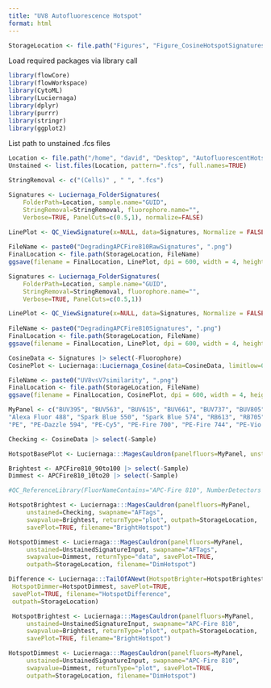 ```yaml
---
title: "UV8 Autofluorescence Hotspot"
format: html
---
```


```r
StorageLocation <- file.path("Figures", "Figure_CosineHotspotSignatures")
```

Load required packages via library call 

```r
library(flowCore)
library(flowWorkspace)
library(CytoML)
library(Luciernaga)
library(dplyr)
library(purrr)
library(stringr)
library(ggplot2)
```

List path to unstained .fcs files

```r
Location <- file.path("/home", "david", "Desktop", "AutofluorescentHotspot")
Unstained <- list.files(Location, pattern=".fcs", full.names=TRUE)

StringRemoval <- c("(Cells)" , " ", ".fcs")

Signatures <- Luciernaga_FolderSignatures(
    FolderPath=Location, sample.name="GUID",
    StringRemoval=StringRemoval, fluorophore.name="",
    Verbose=TRUE, PanelCuts=c(0.5,1), normalize=FALSE)

LinePlot <- QC_ViewSignature(x=NULL, data=Signatures, Normalize = FALSE, columnname="Sample", legend=FALSE)
 
FileName <- paste0("DegradingAPCFire810RawSignatures", ".png")
FinalLocation <- file.path(StorageLocation, FileName)
ggsave(filename = FinalLocation, LinePlot, dpi = 600, width = 4, height = 3)

Signatures <- Luciernaga_FolderSignatures(
    FolderPath=Location, sample.name="GUID",
    StringRemoval=StringRemoval, fluorophore.name="",
    Verbose=TRUE, PanelCuts=c(0.5,1))

LinePlot <- QC_ViewSignature(x=NULL, data=Signatures, Normalize = FALSE, columnname="Sample", legend=FALSE)
 
FileName <- paste0("DegradingAPCFire810Signatures", ".png")
FinalLocation <- file.path(StorageLocation, FileName)
ggsave(filename = FinalLocation, LinePlot, dpi = 600, width = 4, height = 3)
````

```r
CosineData <- Signatures |> select(-Fluorophore)
CosinePlot <- Luciernaga::Luciernaga_Cosine(data=CosineData, limitlow=0.9, legend=TRUE)

FileName <- paste0("UV8vsV7similarity", ".png")
FinalLocation <- file.path(StorageLocation, FileName)
ggsave(filename = FinalLocation, CosinePlot, dpi = 600, width = 4, height = 3)
```

```r
MyPanel <- c("BUV395", "BUV563", "BUV615", "BUV661", "BUV737", "BUV805", "Spark Violet 423", "Pacific Blue", "BV480","BV570", "BV605", "BV650", "BV711", "BV750", "BV786",
"Alexa Fluor 488", "Spark Blue 550", "Spark Blue 574", "RB613", "RB705", "RB780",
"PE", "PE-Dazzle 594", "PE-Cy5", "PE-Fire 700", "PE-Fire 744", "PE-Vio 770", "PE-Fire 810", "APC", "Alexa Fluor 647", "Zombie NIR", "APC-R700", "APC-Fire 750", "APC-Fire 810")

Checking <- CosineData |> select(-Sample)

HotspotBasePlot <- Luciernaga:::MagesCauldron(panelfluors=MyPanel, unstained=Checking, returnType="plot")

Brightest <- APCFire810_90to100 |> select(-Sample)
Dimmest <- APCFire810_10to20 |> select(-Sample)

#QC_ReferenceLibrary(FluorNameContains="APC-Fire 810", NumberDetectors = 64)

HotspotBrightest <- Luciernaga:::MagesCauldron(panelfluors=MyPanel,
     unstained=Checking, swapname="AFTags",
     swapvalue=Brightest, returnType="plot", outpath=StorageLocation,
     savePlot=TRUE, filename="BrightHotspot")

HotspotDimmest <- Luciernaga:::MagesCauldron(panelfluors=MyPanel,
     unstained=UnstainedSignatureInput, swapname="AFTags",
     swapvalue=Dimmest, returnType="data", savePlot=TRUE, 
     outpath=StorageLocation, filename="DimHotspot")

Difference <- Luciernaga:::TailOfANewt(HotspotBrighter=HotspotBrightest,
 HotspotDimmer=HotspotDimmest, savePlot=TRUE,
 savePlot=TRUE, filename="HotspotDifference",
 outpath=StorageLocation)

 HotspotBrightest <- Luciernaga:::MagesCauldron(panelfluors=MyPanel,
     unstained=UnstainedSignatureInput, swapname="APC-Fire 810",
     swapvalue=Brightest, returnType="plot", outpath=StorageLocation,
     savePlot=TRUE, filename="BrightHotspot")

HotspotDimmest <- Luciernaga:::MagesCauldron(panelfluors=MyPanel,
     unstained=UnstainedSignatureInput, swapname="APC-Fire 810",
     swapvalue=Dimmest, returnType="plot", savePlot=TRUE, 
     outpath=StorageLocation, filename="DimHotspot")
```